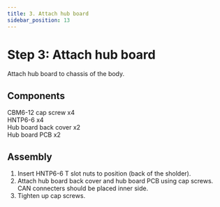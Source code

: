 ```yaml
---
title: 3. Attach hub board
sidebar_position: 13
---
```



# Step 3: Attach hub board

Attach hub board to chassis of the body.

## Components

<BlockImage src="hardware/electronics-guide/hubboard-components.png" alt="Hub board components" width="80%" />

CBM6-12 cap screw    x4  
HNTP6-6              x4  
Hub board back cover x2  
Hub board PCB        x2  

## Assembly

1. Insert HNTP6-6 T slot nuts to position (back of the sholder).
2. Attach hub board back cover and hub board PCB using cap screws. CAN connecters should be placed inner side.
3. Tighten up cap screws. 

<BlockImage src="hardware/electronics-guide/hubboard-attaching.png" alt="hub board attaching" width="80%" />
